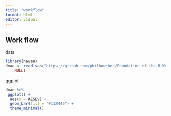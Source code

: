 ```yaml
---
title: "workflow"
format: html
editor: visual
---
```


## Work flow

data

```r
library(haven)
dmae <- read_sas("https://github.com/philbowsher/Foundation-of-the-R-Workflow-workshop-2019-09-06/raw/master/Examples/data/dmae.sas7bdat", 
    NULL)

```

ggplot

```r


dmae %>%
 ggplot() +
  aes(x = AESEV) +
  geom_bar(fill = "#112446") +
  theme_minimal()


```
